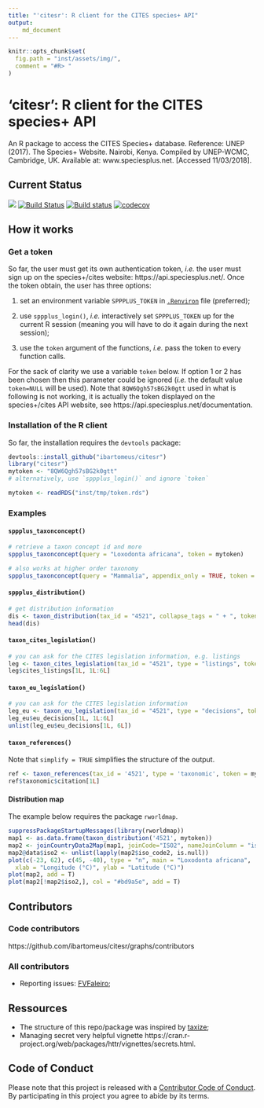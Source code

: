 ```yaml
---
title: "'citesr': R client for the CITES species+ API"
output:
    md_document
---
```



```r
knitr::opts_chunk$set(
  fig.path = "inst/assets/img/",
  comment = "#R> "
)
```

# 'citesr': R client for the CITES species+ API

An R package to access the CITES Species+ database. Reference:
UNEP (2017). The Species+ Website. Nairobi, Kenya. Compiled by UNEP-WCMC,
Cambridge, UK. Available at: www.speciesplus.net. [Accessed 11/03/2018].

## Current Status

![](https://img.shields.io/badge/citesr-InDevelopment-d7ae67.svg)
[![Build Status](https://travis-ci.org/ibartomeus/citesr.svg?branch=master)](https://travis-ci.org/ibartomeus/citesr)
[![Build status](https://ci.appveyor.com/api/projects/status/j8u04bwan0kqpn0f?svg=true)](https://ci.appveyor.com/project/KevCaz/citesr)
[![codecov](https://codecov.io/gh/ibartomeus/citesr/branch/master/graph/badge.svg)](https://codecov.io/gh/ibartomeus/citesr)


## How it works

### Get a token

So far, the user must get its own authentication token, *i.e.* the user must
sign up on the species+/cites website: https://api.speciesplus.net/.
Once the token obtain, the user has three options:

1. set an environment variable `SPPPLUS_TOKEN` in  [`.Renviron`](https://stat.ethz.ch/R-manual/R-devel/library/base/html/Startup.html) file (preferred);

2. use `sppplus_login()`, *i.e.* interactively set `SPPPLUS_TOKEN` up
for the current R session (meaning you will have to do it again during the next session);

3. use the `token` argument of the functions, *i.e.* pass the token to every
function calls.


For the sack of clarity we use a variable `token` below. If option 1 or 2 has
been chosen then this parameter could be ignored (*i.e.* the default
value `token=NULL` will be used). Note that `8QW6Qgh57sBG2k0gtt` used in what
is following is not working, it is actually the token displayed on the
species+/cites API website, see https://api.speciesplus.net/documentation.



### Installation of the R client

So far, the installation requires the `devtools` package:

```R
devtools::install_github("ibartomeus/citesr")
library("citesr")
mytoken <- "8QW6Qgh57sBG2k0gtt"
# alternatively, use `sppplus_login()` and ignore `token`
```

```R
mytoken <- readRDS("inst/tmp/token.rds")
```

### Examples

#### `sppplus_taxonconcept()`

```R
# retrieve a taxon concept id and more
sppplus_taxonconcept(query = "Loxodonta africana", token = mytoken)
```

```R
# also works at higher order taxonomy
sppplus_taxonconcept(query = "Mammalia", appendix_only = TRUE, token = mytoken)
```



#### `sppplus_distribution()`

```R
# get distribution information
dis <- taxon_distribution(tax_id = "4521", collapse_tags = " + ", token = mytoken)
head(dis)
```

#### `taxon_cites_legislation()`

```R
# you can ask for the CITES legislation information, e.g. listings
leg <- taxon_cites_legislation(tax_id = "4521", type = "listings", token = mytoken)
leg$cites_listings[1L, 1L:6L]
```

#### `taxon_eu_legislation()`

```R
# you can ask for the CITES legislation information
leg_eu <- taxon_eu_legislation(tax_id = "4521", type = "decisions", token = mytoken)
leg_eu$eu_decisions[1L, 1L:6L]
unlist(leg_eu$eu_decisions[1L, 6L])
```

#### `taxon_references()`

Note that `simplify = TRUE` simplifies the structure of the output.

```R
ref <- taxon_references(tax_id = '4521', type = 'taxonomic', token = mytoken)
ref$taxonomic$citation[1L]
```



#### Distribution map

The example below requires the package `rworldmap`.

```R
suppressPackageStartupMessages(library(rworldmap))
map1 <- as.data.frame(taxon_distribution('4521', mytoken))
map2 <- joinCountryData2Map(map1, joinCode="ISO2", nameJoinColumn = "iso_code2", nameCountryColumn = "name")
map2@data$iso2 <- unlist(lapply(map2$iso_code2, is.null))
plot(c(-23, 62), c(45, -40), type = "n", main = "Loxodonta africana",
  xlab = "Longitude (°C)", ylab = "Latitude (°C)")
plot(map2, add = T)
plot(map2[!map2$iso2,], col = "#bd9a5e", add = T)
```



## Contributors

### Code contributors

https://github.com/ibartomeus/citesr/graphs/contributors

### All contributors

- Reporting issues: [FVFaleiro](https://github.com/FVFaleiro);



## Ressources

- The structure of this repo/package was inspired by [taxize](https://github.com/ropensci/taxize);
- Managing secret very helpful vignette https://cran.r-project.org/web/packages/httr/vignettes/secrets.html.



## Code of Conduct

Please note that this project is released with a [Contributor Code of Conduct](CONDUCT.md).
By participating in this project you agree to abide by its terms.
